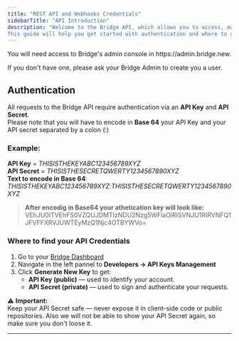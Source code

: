 ```yaml
---
title: "REST API and Webhooks Credentials"
sidebarTitle: "API Introduction"
description: "Welcome to the Bridge API, which allows you to access, manage, and analyze your data programmatically.
This guide will help you get started with authentication and where to get your API Key and API Secret."
---
```


<Note>
  You will need access to Bridge's admin console  in https://admin.bridge.new.

  If you don't have one, please ask your Bridge Admin to create you a user.
</Note>

## Authentication

All requests to the Bridge API require authentication via an **API Key** and **API Secret**. \
Please note that you will have to encode in **Base 64** your API Key and your API secret separated by a colon (:)

### Example:

**API Key** = _THISISTHEKEYABC123456789XYZ_\
**API Secret** = _THISISTHESECRETQWERTY1234567890XYZ_\
**Text to encode in Base 64**: _THISISTHEKEYABC123456789XYZ_:_THISISTHESECRETQWERTY1234567890XYZ_

> **After encodig in Base64 your athetication key will look like:** VEhJU0lTVEhFS0VZQUJDMTIzNDU2Nzg5WFlaOlRISVNJU1RIRVNFQ1JFVFFXRVJUWTEyMzQ1Njc4OTBYWVo=

### Where to find your API Credentials

1. Go to your [Bridge Dashboard](https://admin.bridge.new)
2. Navigate in the left pannel to **Developers → API Keys Management**
3. Click **Generate New Key** to get:
   - **API Key (public)** — used to identify your account.
   - **API Secret (private)** — used to sign and authenticate your requests.

⚠️ **Important:**\
Keep your API Secret safe — never expose it in client-side code or public repositories. Also we will not be able to show your API Secret again, so make sure you don't loose it.

---